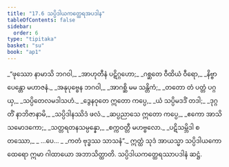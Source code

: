 ```yaml
---
title: "17.6 သပ္ပိဒါယကတ္ထေရအပဒါန"
tableOfContents: false
sidebar:
  order: 6
type: "tipitaka"
basket: "su"
book: "ap1"
---
```



<DynamicBreadcrumb />

<Division number="28" book="ap1" e="ch" v="20" p="204">

<Paragraph number="2470" type="verses" book="ap1">
_“ဖုဿော နာမာသိ ဘဂဝါ,_  
_အာဟုတီနံ ပဋိဂ္ဂဟော;_  
_ဂစ္ဆတေ ဝီထိယံ ဝီရော,_  
_နိဗ္ဗာပေန္တော မဟာဇနံ._  

</Paragraph>

</Division>
<Division number="29" book="ap1" e="ch" v="20" p="204">

<Paragraph number="2471" type="verses" book="ap1">
_အနုပုဗ္ဗေန ဘဂဝါ,_  
_အာဂစ္ဆိ မမ သန္တိကံ;_  
_တတော တံ ပတ္တံ ပဂ္ဂယှ,_  
_သပ္ပိတေလမဒါသဟံ._  

</Paragraph>

</Division>
<Division number="30" book="ap1" e="ch" v="20" p="204">

<Paragraph number="2472" type="verses" book="ap1">
_ဒွေနဝုတေ ဣတော ကပ္ပေ,_  
_ယံ သပ္ပိမဒဒိံ တဒါ;_  
_ဒုဂ္ဂတိံ နာဘိဇာနာမိ,_  
_သပ္ပိဒါနဿိဒံ ဖလံ._  

</Paragraph>

</Division>
<Division number="31" book="ap1" e="ch" v="20" p="204">

<Paragraph number="2473" type="verses" book="ap1">
_ဆပ္ပညာသေ ဣတော ကပ္ပေ,_  
_ဧကော အာသိ သမောဒကော;_  
_သတ္တရတနသမ္ပန္နော,_  
_စက္ကဝတ္တီ မဟဗ္ဗလော._  

</Paragraph>

</Division>
<Division number="32" book="ap1" e="ch" v="20" p="204">

<Paragraph number="2474" type="verses" book="ap1">
_ပဋိသမ္ဘိဒါ စတဿော,_  
_ …ပေ… _  
_ကတံ ဗုဒ္ဓဿ သာသနံ”._  

</Paragraph>

<Paragraph number="2475" book="ap1">
ဣတ္ထံ သုဒံ အာယသ္မာ သပ္ပိဒါယကော ထေရော ဣမာ ဂါထာယော အဘာသိတ္ထာတိ.

</Paragraph>
</Division>

<Paragraph number="2476" type="center" book="ap1">
သပ္ပိဒါယကတ္ထေရဿာပဒါနံ ဆဋ္ဌံ.
</Paragraph>